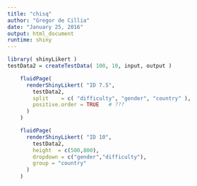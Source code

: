 ```yaml
---
title: "chisq"
author: "Gregor de Cillia"
date: "January 25, 2016"
output: html_document
runtime: shiny
---
```


```r
library( shinyLikert )
testData2 = createTestData( 100, 10, input, output )
```


```r
    fluidPage( 
      renderShinyLikert( "ID 7.5",
        testData2,
        split    = c( "difficulty", "gender", "country" ),
        positive.order = TRUE   # ???
      ) 
    )
```

```r
    fluidPage( 
      renderShinyLikert( "ID 10",
        testData2,
        height  = c(500,800),
        dropdown = c("gender","difficulty"),
        group = "country"
      ) 
    )
```
